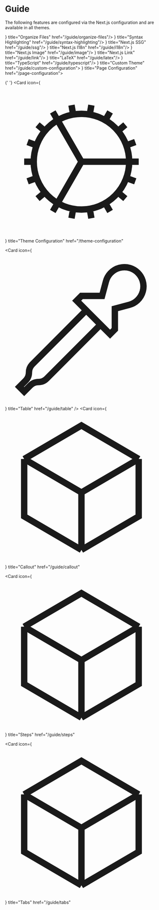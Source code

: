 # Guide



The following features are configured via the Next.js configuration and are available in all themes.

<Cards>
  <Card icon={<svg xmlns="http://www.w3.org/2000/svg" fill="none" viewBox="0 0 24 24" strokeWidth={1.5} stroke="currentColor" className="w-6 h-6">
  <path strokeLinecap="round" strokeLinejoin="round" d="M15.75 17.25v3.375c0 .621-.504 1.125-1.125 1.125h-9.75a1.125 1.125 0 01-1.125-1.125V7.875c0-.621.504-1.125 1.125-1.125H6.75a9.06 9.06 0 011.5.124m7.5 10.376h3.375c.621 0 1.125-.504 1.125-1.125V11.25c0-4.46-3.243-8.161-7.5-8.876a9.06 9.06 0 00-1.5-.124H9.375c-.621 0-1.125.504-1.125 1.125v3.5m7.5 10.375H9.375a1.125 1.125 0 01-1.125-1.125v-9.25m12 6.625v-1.875a3.375 3.375 0 00-3.375-3.375h-1.5a1.125 1.125 0 01-1.125-1.125v-1.5a3.375 3.375 0 00-3.375-3.375H9.75" />
</svg>
} title="Organize Files" href="/guide/organize-files"/>
  <Card icon={markdownIcon} title="Markdown" href="/guide/markdown"/>
  <Card icon={<svg xmlns="http://www.w3.org/2000/svg" fill="none" viewBox="0 0 24 24" strokeWidth={1.5} stroke="currentColor" className="w-6 h-6">
  <path strokeLinecap="round" strokeLinejoin="round" d="M9.813 15.904L9 18.75l-.813-2.846a4.5 4.5 0 00-3.09-3.09L2.25 12l2.846-.813a4.5 4.5 0 003.09-3.09L9 5.25l.813 2.846a4.5 4.5 0 003.09 3.09L15.75 12l-2.846.813a4.5 4.5 0 00-3.09 3.09zM18.259 8.715L18 9.75l-.259-1.035a3.375 3.375 0 00-2.455-2.456L14.25 6l1.036-.259a3.375 3.375 0 002.455-2.456L18 2.25l.259 1.035a3.375 3.375 0 002.456 2.456L21.75 6l-1.035.259a3.375 3.375 0 00-2.456 2.456zM16.894 20.567L16.5 21.75l-.394-1.183a2.25 2.25 0 00-1.423-1.423L13.5 18.75l1.183-.394a2.25 2.25 0 001.423-1.423l.394-1.183.394 1.183a2.25 2.25 0 001.423 1.423l1.183.394-1.183.394a2.25 2.25 0 00-1.423 1.423z" />
</svg>
} title="Syntax Highlighting" href="/guide/syntax-highlighting"/>
  <Card icon={<svg xmlns="http://www.w3.org/2000/svg" viewBox="0 0 24 24" fill="currentColor" className="w-6 h-6">
  <path fillRule="evenodd" d="M14.615 1.595a.75.75 0 01.359.852L12.982 9.75h7.268a.75.75 0 01.548 1.262l-10.5 11.25a.75.75 0 01-1.272-.71l1.992-7.302H3.75a.75.75 0 01-.548-1.262l10.5-11.25a.75.75 0 01.913-.143z" clipRule="evenodd" />
</svg>
} title="Next.js SSG" href="/guide/ssg"/>
  <Card icon={<svg xmlns="http://www.w3.org/2000/svg" fill="none" viewBox="0 0 24 24" strokeWidth={1.5} stroke="currentColor" className="w-6 h-6">
  <path strokeLinecap="round" strokeLinejoin="round" d="M12 21a9.004 9.004 0 008.716-6.747M12 21a9.004 9.004 0 01-8.716-6.747M12 21c2.485 0 4.5-4.03 4.5-9S14.485 3 12 3m0 18c-2.485 0-4.5-4.03-4.5-9S9.515 3 12 3m0 0a8.997 8.997 0 017.843 4.582M12 3a8.997 8.997 0 00-7.843 4.582m15.686 0A11.953 11.953 0 0112 10.5c-2.998 0-5.74-1.1-7.843-2.918m15.686 0A8.959 8.959 0 0121 12c0 .778-.099 1.533-.284 2.253m0 0A17.919 17.919 0 0112 16.5c-3.162 0-6.133-.815-8.716-2.247m0 0A9.015 9.015 0 013 12c0-1.605.42-3.113 1.157-4.418" />
</svg>
} title="Next.js I18n" href="/guide/i18n"/>
  <Card icon={<svg xmlns="http://www.w3.org/2000/svg" fill="none" viewBox="0 0 24 24" strokeWidth={1.5} stroke="currentColor" className="w-6 h-6">
  <path strokeLinecap="round" strokeLinejoin="round" d="M2.25 15.75l5.159-5.159a2.25 2.25 0 013.182 0l5.159 5.159m-1.5-1.5l1.409-1.409a2.25 2.25 0 013.182 0l2.909 2.909m-18 3.75h16.5a1.5 1.5 0 001.5-1.5V6a1.5 1.5 0 00-1.5-1.5H3.75A1.5 1.5 0 002.25 6v12a1.5 1.5 0 001.5 1.5zm10.5-11.25h.008v.008h-.008V8.25zm.375 0a.375.375 0 11-.75 0 .375.375 0 01.75 0z" />
</svg>} title="Next.js Image" href="/guide/image"/>
  <Card icon={<svg xmlns="http://www.w3.org/2000/svg" fill="none" viewBox="0 0 24 24" strokeWidth={1.5} stroke="currentColor" className="w-6 h-6">
  <path strokeLinecap="round" strokeLinejoin="round" d="M13.19 8.688a4.5 4.5 0 011.242 7.244l-4.5 4.5a4.5 4.5 0 01-6.364-6.364l1.757-1.757m13.35-.622l1.757-1.757a4.5 4.5 0 00-6.364-6.364l-4.5 4.5a4.5 4.5 0 001.242 7.244" />
</svg>} title="Next.js Link" href="/guide/link"/>
  <Card icon={<svg xmlns="http://www.w3.org/2000/svg" fill="none" viewBox="0 0 24 24" strokeWidth={1.5} stroke="currentColor" className="w-6 h-6">
  <path strokeLinecap="round" strokeLinejoin="round" d="M4.745 3A23.933 23.933 0 003 12c0 3.183.62 6.22 1.745 9M19.5 3c.967 2.78 1.5 5.817 1.5 9s-.533 6.22-1.5 9M8.25 8.885l1.444-.89a.75.75 0 011.105.402l2.402 7.206a.75.75 0 001.104.401l1.445-.889m-8.25.75l.213.09a1.687 1.687 0 002.062-.617l4.45-6.676a1.688 1.688 0 012.062-.618l.213.09" />
</svg>} title="LaTeX" href="/guide/latex"/>
  <Card icon={<svg xmlns="http://www.w3.org/2000/svg" fill="none" viewBox="0 0 24 24" strokeWidth={1.5} stroke="currentColor" className="w-6 h-6">
  <path strokeLinecap="round" strokeLinejoin="round" d="M17.25 6.75L22.5 12l-5.25 5.25m-10.5 0L1.5 12l5.25-5.25m7.5-3l-4.5 16.5" />
</svg>} title="TypeScript" href="/guide/typescript"/>
  <Card icon={<svg xmlns="http://www.w3.org/2000/svg" fill="none" viewBox="0 0 24 24" strokeWidth={1.5} stroke="currentColor" className="w-6 h-6">
  <path strokeLinecap="round" strokeLinejoin="round" d="M4.5 12a7.5 7.5 0 0015 0m-15 0a7.5 7.5 0 1115 0m-15 0H3m16.5 0H21m-1.5 0H12m-8.457 3.077l1.41-.513m14.095-5.13l1.41-.513M5.106 17.785l1.15-.964m11.49-9.642l1.149-.964M7.501 19.795l.75-1.3m7.5-12.99l.75-1.3m-6.063 16.658l.26-1.477m2.605-14.772l.26-1.477m0 17.726l-.26-1.477M10.698 4.614l-.26-1.477M16.5 19.794l-.75-1.299M7.5 4.205L12 12m6.894 5.785l-1.149-.964M6.256 7.178l-1.15-.964m15.352 8.864l-1.41-.513M4.954 9.435l-1.41-.514M12.002 12l-3.75 6.495" />
</svg>
} title="Custom Theme" href="/guide/custom-configuration">
  </Card>
  <Card icon={<svg xmlns="http://www.w3.org/2000/svg" fill="none" viewBox="0 0 24 24" strokeWidth={1.5} stroke="currentColor" className="w-6 h-6">
      <path strokeLinecap="round" strokeLinejoin="round" d="M3.75 12h16.5m-16.5 3.75h16.5M3.75 19.5h16.5M5.625 4.5h12.75a1.875 1.875 0 010 3.75H5.625a1.875 1.875 0 010-3.75z" />
    </svg>} title="Page Configuration" href="/page-configuration">
  </Card>

{' '}
<Card
  icon={
    <svg
      xmlns="http://www.w3.org/2000/svg"
      fill="none"
      viewBox="0 0 24 24"
      strokeWidth={1.5}
      stroke="currentColor"
      className="h-6 w-6"
    >
      <path
        strokeLinecap="round"
        strokeLinejoin="round"
        d="M4.5 12a7.5 7.5 0 0015 0m-15 0a7.5 7.5 0 1115 0m-15 0H3m16.5 0H21m-1.5 0H12m-8.457 3.077l1.41-.513m14.095-5.13l1.41-.513M5.106 17.785l1.15-.964m11.49-9.642l1.149-.964M7.501 19.795l.75-1.3m7.5-12.99l.75-1.3m-6.063 16.658l.26-1.477m2.605-14.772l.26-1.477m0 17.726l-.26-1.477M10.698 4.614l-.26-1.477M16.5 19.794l-.75-1.299M7.5 4.205L12 12m6.894 5.785l-1.149-.964M6.256 7.178l-1.15-.964m15.352 8.864l-1.41-.513M4.954 9.435l-1.41-.514M12.002 12l-3.75 6.495"
      />
    </svg>
  }
  title="Theme Configuration"
  href="/theme-configuration"
></Card>
<Card
  icon={
    <svg
      xmlns="http://www.w3.org/2000/svg"
      fill="none"
      viewBox="0 0 24 24"
      strokeWidth={1.5}
      stroke="currentColor"
      className="h-6 w-6"
    >
      <path
        strokeLinecap="round"
        strokeLinejoin="round"
        d="M15 11.25l1.5 1.5.75-.75V8.758l2.276-.61a3 3 0 10-3.675-3.675l-.61 2.277H12l-.75.75 1.5 1.5M15 11.25l-8.47 8.47c-.34.34-.8.53-1.28.53s-.94.19-1.28.53l-.97.97-.75-.75.97-.97c.34-.34.53-.8.53-1.28s.19-.94.53-1.28L12.75 9M15 11.25L12.75 9"
      />
    </svg>
  }
  title="Table"
  href="/guide/table"
/>
<Card
  icon={
    <svg
      xmlns="http://www.w3.org/2000/svg"
      fill="none"
      viewBox="0 0 24 24"
      strokeWidth={1.5}
      stroke="currentColor"
      className="h-6 w-6"
    >
      <path
        strokeLinecap="round"
        strokeLinejoin="round"
        d="M21 7.5l-9-5.25L3 7.5m18 0l-9 5.25m9-5.25v9l-9 5.25M3 7.5l9 5.25M3 7.5v9l9 5.25m0-9v9"
      />
    </svg>
  }
  title="Callout"
  href="/guide/callout"
></Card>
<Card
  icon={
    <svg
      xmlns="http://www.w3.org/2000/svg"
      fill="none"
      viewBox="0 0 24 24"
      strokeWidth={1.5}
      stroke="currentColor"
      className="h-6 w-6"
    >
      <path
        strokeLinecap="round"
        strokeLinejoin="round"
        d="M21 7.5l-9-5.25L3 7.5m18 0l-9 5.25m9-5.25v9l-9 5.25M3 7.5l9 5.25M3 7.5v9l9 5.25m0-9v9"
      />
    </svg>
  }
  title="Steps"
  href="/guide/steps"
></Card>
<Card
  icon={
    <svg
      xmlns="http://www.w3.org/2000/svg"
      fill="none"
      viewBox="0 0 24 24"
      strokeWidth={1.5}
      stroke="currentColor"
      className="h-6 w-6"
    >
      <path
        strokeLinecap="round"
        strokeLinejoin="round"
        d="M21 7.5l-9-5.25L3 7.5m18 0l-9 5.25m9-5.25v9l-9 5.25M3 7.5l9 5.25M3 7.5v9l9 5.25m0-9v9"
      />
    </svg>
  }
  title="Tabs"
  href="/guide/tabs"
></Card>

</Cards>

